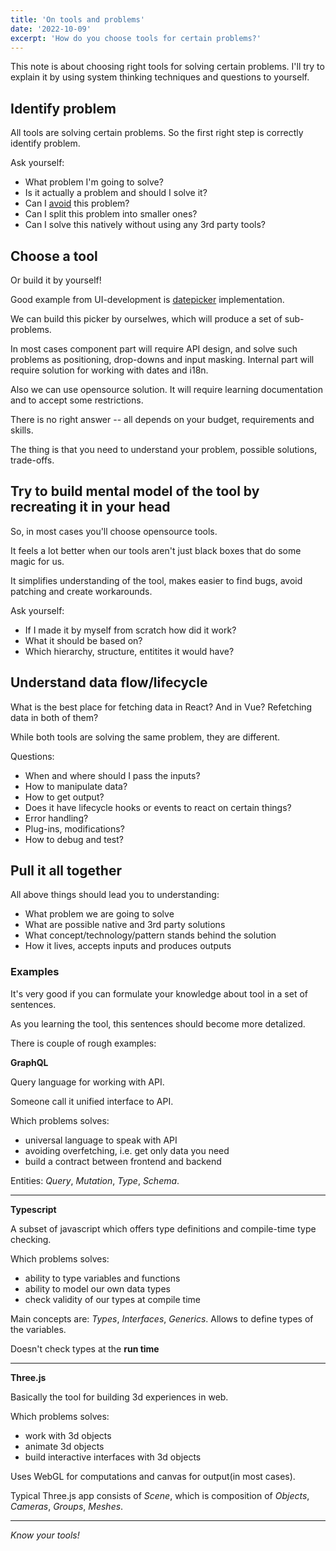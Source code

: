 ```yaml
---
title: 'On tools and problems'
date: '2022-10-09'
excerpt: 'How do you choose tools for certain problems?'
---
```


This note is about choosing right tools for solving certain problems.
I'll try to explain it by using system thinking techniques and questions to yourself.

## Identify problem

All tools are solving certain problems.
So the first right step is correctly identify problem.

Ask yourself:

- What problem I'm going to solve?
- Is it actually a problem and should I solve it?
- Can I [avoid](https://kentcdodds.com/blog/don-t-solve-problems-eliminate-them) this problem?
- Can I split this problem into smaller ones?
- Can I solve this natively without using any 3rd party tools?

## Choose a tool

Or build it by yourself!

Good example from UI-development is [datepicker](https://mui.com/x/react-date-pickers/getting-started/)
implementation.

We can build this picker by ourselwes, which will produce a set of sub-problems.

In most cases component part will require API design, and solve such problems as positioning, drop-downs and input masking.
Internal part will require solution for working with dates and i18n.

Also we can use opensource solution. It will require learning documentation and to accept some restrictions.

There is no right answer -- all depends on your budget, requirements and skills.

The thing is that you need to understand your problem, possible solutions, trade-offs.

## Try to build mental model of the tool by recreating it in your head

So, in most cases you'll choose opensource tools.

It feels a lot better when our tools aren't just black boxes that do some magic for us.

It simplifies understanding of the tool, makes easier to find bugs, avoid patching and create workarounds.

Ask yourself:

- If I made it by myself from scratch how did it work?
- What it should be based on?
- Which hierarchy, structure, entitites it would have?

## Understand data flow/lifecycle

What is the best place for fetching data in React? And in Vue?
Refetching data in both of them?

While both tools are solving the same problem, they are different.

Questions:

- When and where should I pass the inputs?
- How to manipulate data?
- How to get output?
- Does it have lifecycle hooks or events to react on certain things?
- Error handling?
- Plug-ins, modifications?
- How to debug and test?

## Pull it all together

All above things should lead you to understanding:

- What problem we are going to solve
- What are possible native and 3rd party solutions
- What concept/technology/pattern stands behind the solution
- How it lives, accepts inputs and produces outputs

### Examples

It's very good if you can formulate your knowledge about tool in a set of sentences.

As you learning the tool, this sentences should become more detalized.

There is couple of rough examples:

**GraphQL**

Query language for working with API.

Someone call it unified interface to API.

Which problems solves:

- universal language to speak with API
- avoiding overfetching, i.e. get only data you need
- build a contract between frontend and backend

Entities: _Query_, _Mutation_, _Type_, _Schema_.

---

**Typescript**

A subset of javascript which offers type definitions and compile-time type checking.

Which problems solves:

- ability to type variables and functions
- ability to model our own data types
- check validity of our types at compile time

Main concepts are: _Types_, _Interfaces_, _Generics_. Allows to define types of the variables.

Doesn't check types at the **run time**

---

**Three.js**

Basically the tool for building 3d experiences in web.

Which problems solves:

- work with 3d objects
- animate 3d objects
- build interactive interfaces with 3d objects

Uses WebGL for computations and canvas for output(in most cases).

Typical Three.js app consists of _Scene_, which is composition of _Objects_, _Cameras_, _Groups_, _Meshes_.

---

_Know your tools!_
